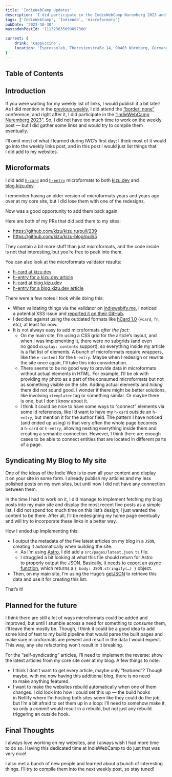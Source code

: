 ```yaml
---
title: 'IndieWebCamp Updates'
description: 'I did participate in the IndieWebCamp Nuremberg 2023 and made a few updates to my main site and my less polished blog.'
tags: ['IndieWebCamp', 'IndieWeb', 'microformats']
pubDate: '2023-10-30'
mastodonPostId: '111323635099097300'

current: {
	drink: 'Cappuccino',
	location: 'Espressolab, Theresienstraße 14, 90403 Nürnberg, Germany',
}
---
```


## Table of Contents

## Introduction

If you were waiting for my weekly list of links, I would publish it a bit later! As I did mention in the [previous weekly](/weekly-bookmarks-002/), I did attend the [“border: none”](https://border-none.net/2023/) conference, and right after it, I did participate in the [“IndieWebCamp Nuremberg 2023”](https://indieweb.org/2023/Nuremberg). So, I did not have too much time to work on the weekly post — but I did gather some links and would try to compile them eventually.

I’ll omit most of what I learned during IWC’s first day; I think most of it would go into the weekly links post, and in this post I would just list things that I did add to my websites.

## Microformats

I did add [`h-card`](https://microformats.org/wiki/h-card) and [`h-entry`](https://microformats.org/wiki/h-entry) microformats to both [kizu.dev](https://kizu.dev) and [blog.kizu.dev](https://blog.kizu.dev).

I remember having an older version of microformats years and years ago over at my core site, but I did lose them with one of the redesigns.

Now was a good opportunity to add them back again.

Here are both of my PRs that did add them to my sites:

- https://github.com/kizu/kizu.ru/pull/239
- https://github.com/kizu/kizu-blog/pull/5

They contain a bit more stuff than just microformats, and the code inside is not that interesting, but you’re free to peek into them.

You can also look at the microformats validator results:

- [h-card at kizu.dev](https://indiewebify.me/validate-h-card/?url=https%3A%2F%2Fkizu.dev%2F)
- [h-entry for a kizu.dev article](https://indiewebify.me/validate-h-entry/?url=https%3A%2F%2Fkizu.dev%2Fscroll-driven-state-transfer%2F)
- [h-card at blog.kizu.dev](https://indiewebify.me/validate-h-card/?url=https%3A%2F%2Fblog.kizu.dev%2F)
- [h-entry for a blog.kizu.dev article](https://indiewebify.me/validate-h-entry/?url=https%3A%2F%2Fblog.kizu.dev%2Fweekly-bookmarks-001%2F)

There were a few notes I took while doing this:

- When validating things via the validator on [indiewebify.me](https://indiewebify.me), I noticed a potential XSS issue and [reported it on their GitHub](https://github.com/indieweb/indiewebify-me/issues/115).
- I decided against using the outdated formats like [hCard 1.0](https://microformats.org/wiki/hcard) (`vcard`, `fn`, etc), at least for now.
- It is not always easy to add microformats _after the fact_:
    - On my main site, I’m using a CSS grid for the article’s layout, and when I was implementing it, there were no subgrids (and even no good `display: contents` support), so everything inside my article is a flat list of elements. A bunch of microformats require wrappers, like the `e-content` for the `h-entry`. Maybe when I redesign or rewrite the site once again, I’ll take this into consideration.
    - There seems to be no good way to provide data in microformats without actual elements in HTML. For example, I’ll be ok with providing my photo as a part of the consumed microformats but not as something visible on the site. Adding actual elements and _hiding_ them did not sound good. I wonder if there might be better solutions, like involving `<template>` tag or something similar. Or maybe there is one, but I don’t know about it.
    - I think it could be nice to have some ways to “connect” elements via some id references, like I’d want to have my `h-card` outside an `h-entry`, but mention it for the author field. The pattern I have noticed (and ended up using) is that very often the whole page becomes a `h-card` or `h-entry`, allowing nesting everything inside them and creating a semantic connection. However, I think there are enough cases to be able to connect entities that are located in different parts of a page.

## Syndicating My Blog to My site

One of the ideas of the Indie Web is to own all your content and display it on your site in some form. I already publish my articles and my less polished posts on my own sites, but until now I did not have any connection between them.

In the time I had to work on it, I did manage to implement fetching my blog posts into my main site and display the most recent five posts as a simple list. I did not spend too much time on this list’s design; I just wanted the content to be there. After all, I’ll be redesigning my home page eventually and will try to incorporate these links in a better way.

How I ended up implementing this:

- I output the metadata of the five latest articles on my blog in a `JSON`, creating it automatically when building the site.
	- As I’m using [Astro](https://astro.build/), I did add a `src/pages/latest.json.ts` file.
	- I struggled a bit looking at what this file should return for Astro to properly output the JSON. Basically, [it needs to export an async function](https://github.com/kizu/kizu-blog/commit/68c0c04f7ad75b4e344b0305e5ffbf53e610d965#diff-c751fd7139a0c3f7f968a9e557436bfa25257eab0db0708fe62cd38acb52a9df), which returns a `{ body: JSON.stringify(…) }` object.
- Then, on my main site, I’m using the Hugo’s [getJSON](https://gohugo.io/functions/data/getjson/) to retrieve this data and use it for creating this list.

That’s it!

## Planned for the future

I think there are still a lot of ways microformats could be added and improved, but until I stumble across a need for something to _consume_ them, I’ll leave them mostly be. Though, I think it could be a good idea to add some kind of test to my build pipeline that would parse the built pages and make sure microformats are present and result in the data I would expect. This way, any site refactoring won’t result in it breaking.

For the “self-syndicating” articles, I’ll need to implement the reverse: show the latest articles from my core site over at my blog. A few things to note:

- I think I don’t want to get every article, maybe only “featured”? Though maybe, with me now having this additional blog, there is no need to make anything featured.
- I want to make the websites rebuild automatically when one of them changes. I did look into how I could set this up — the build hooks in Netlify where I’m hosting both sites seem like they could do the job, but I’m a bit afraid to set them up in a loop: I’ll need to somehow make it, so only a _commit_ would result in a rebuild, but not just any rebuild triggering an outside hook.

## Final Thoughts

I always love working on my websites, and I always wish I had more time to do so. Having this dedicated time at IndieWebCamp to do just that was very nice!

I also met a bunch of new people and learned about a bunch of interesting things. I’ll try to compile them into the next weekly post, so stay tuned!
